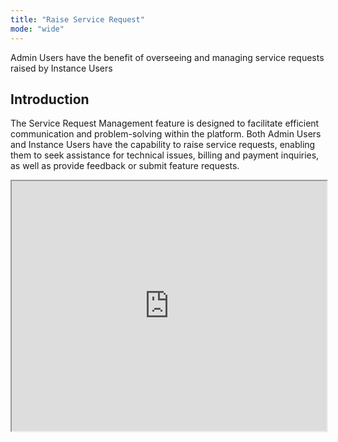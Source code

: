 ```yaml
---
title: "Raise Service Request"
mode: "wide"
---
```


<Tip>
  Admin Users have the benefit of overseeing and managing service requests raised by Instance Users
</Tip>

## Introduction

The Service Request Management feature is designed to facilitate efficient communication and problem-solving within the platform. Both Admin Users and Instance Users have the capability to raise service requests, enabling them to seek assistance for technical issues, billing and payment inquiries, as well as provide feedback or submit feature requests.

<iframe width="100%" height="400px" src="https://app.sharefable.com/embed/demo/raise-service-request-4ghqet1godtl126l" allowfullscreen />

## Ticket Details:

- 
  <b>Ticket No:</b>

   The unique identification number assigned to the ticket for tracking and reference purposes.
- 
  <b>Requested by:</b>

  The name or identifier of the user who raised the ticket, providing clarity on the origin of the request.
- 
  <b>Subject:</b>

  A concise summary or title indicating the nature of the issue or request addressed by the ticket.
- 
  <b>Issue Type:</b>

  The category or classification of the problem or request, helping to streamline ticket management and resolution.
- 
  <b>Issue Subtype:</b>

  Additional categorization within the main issue type, offering more specific details about the nature of the problem.
- 
  <b>Status:</b>

  The current state or progress of the ticket, providing insights into its lifecycle from creation to resolution.
- 
  <b>Created At:</b>

  The date and time when the ticket was initially raised, serving as a reference point for tracking and monitoring.

## 🎉 Congratulations! You've Successfully Raised a Service Request! 🎉

Welcome to a new level of efficient issue resolution! Your service request has been successfully submitted, and our support team is now equipped to address your concerns with precision and care.

### Let's Keep Moving Forward!

With your service request submitted, you've taken a proactive step towards resolving any challenges you may be facing. Rest assured that our support team is here to assist you every step of the way, ensuring a seamless experience.

If you have any further questions or require additional assistance, don't hesitate to reach out to our dedicated support team. We're here to help!

Congratulations again on raising your service request, and here's to a smooth resolution process ahead! 🚀